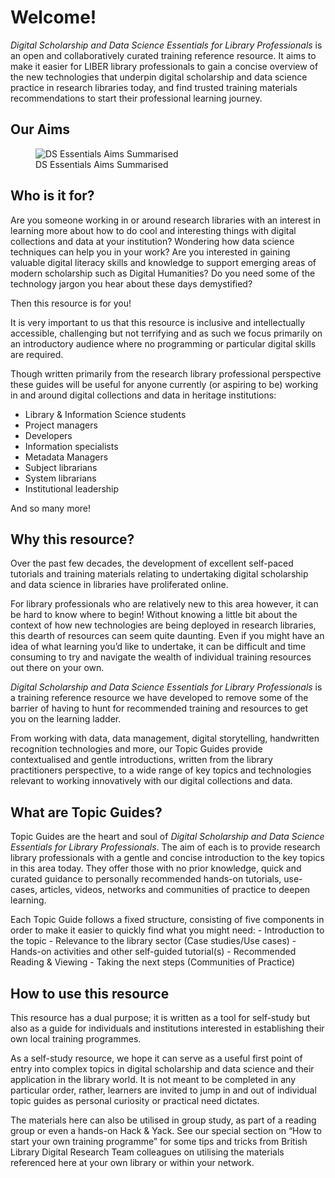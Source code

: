 # Welcome! {.unnumbered}

*Digital Scholarship and Data Science Essentials for Library Professionals* is an open and collaboratively curated training reference resource. It aims to make it easier for LIBER library professionals to gain a concise overview of the new technologies that underpin digital scholarship and data science practice in research libraries today, and find trusted training materials recommendations to start their professional learning journey.

## Our Aims

![DS Essentials Aims Summarised](/ds-essentials/blob/main/book/images/DSEssentialsAims.png?raw=true "DS Essentials Aims Summarised")

## Who is it for?
Are you someone working in or around research libraries with an interest in learning more about how to do cool and interesting things with digital collections and data at your institution? Wondering how data science techniques can help you in your work? Are you interested in gaining valuable digital literacy skills and knowledge to support emerging areas of modern scholarship such as Digital Humanities? Do you need some of the technology jargon you hear about these days demystified?

Then this resource is for you!

It is very important to us that this resource is inclusive and intellectually accessible, challenging but not terrifying and as such we focus primarily on an introductory audience where no programming or particular digital skills are required.

Though written primarily from the research library professional perspective these guides will be useful for anyone currently (or aspiring to be) working in and around digital collections and data in heritage institutions:


- Library & Information Science students
- Project managers
- Developers
- Information specialists
- Metadata Managers
- Subject librarians
- System librarians
- Institutional leadership

And so many more!


## Why this resource?

Over the past few decades, the development of excellent self-paced tutorials and training materials relating to undertaking digital scholarship and data science in libraries have proliferated online. 

For library professionals who are relatively new to this area however, it can be hard to know where to begin! Without knowing a little bit about the context of how new technologies are being deployed in research libraries, this dearth of resources can seem quite daunting. Even if you might have an idea of what learning you’d like to undertake, it can be difficult and time consuming to try and navigate the wealth of individual training resources out there on your own.

*Digital Scholarship and Data Science Essentials for Library Professionals* is a training reference resource we have developed to remove some of the barrier of having to hunt for recommended training and resources to get you on the learning ladder. 

From working with data, data management, digital storytelling, handwritten recognition technologies and more, our Topic Guides provide contextualised and gentle introductions, written from the library practitioners perspective, to a wide range of key topics and technologies relevant to working innovatively with our digital collections and data. 

## What are Topic Guides?

Topic Guides are the heart and soul of *Digital Scholarship and Data Science Essentials for Library Professionals*. The aim of each is to provide research library professionals with a gentle and concise introduction to the key topics in this area today. They offer those with no prior knowledge, quick and curated guidance to personally recommended hands-on tutorials, use-cases, articles, videos, networks and communities of practice to deepen learning.

Each Topic Guide follows a fixed structure, consisting of five components in order to make it easier to quickly find what you might need: 
- Introduction to the topic
- Relevance to the library sector (Case studies/Use cases)
- Hands-on activities and other self-guided tutorial(s)
- Recommended Reading & Viewing
- Taking the next steps (Communities of Practice)

## How to use this resource

This resource has a dual purpose; it is written as a tool for self-study but also as a guide for individuals and institutions interested in establishing their own local training programmes. 

As a self-study resource, we hope it can serve as a useful first point of entry into complex topics in digital scholarship and data science and their application in the library world. It is not meant to be completed in any particular order, rather, learners are invited to jump in and out of individual topic guides as personal curiosity or practical need dictates.

The materials here can also be utilised in group study, as part of a reading group or even a hands-on Hack & Yack. See our special section on “How to start your own training programme” for some tips and tricks from British Library Digital Research Team colleagues on utilising the materials referenced here at your own library or within your network. 
 


